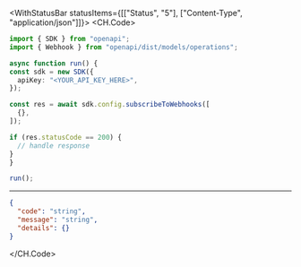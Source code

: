 

<WithStatusBar statusItems={[["Status", "5"], ["Content-Type", "application/json"]]}>
  <CH.Code>
  ```typescript SubscribeToWebhooks.ts
  import { SDK } from "openapi";
import { Webhook } from "openapi/dist/models/operations";

async function run() {
  const sdk = new SDK({
    apiKey: "<YOUR_API_KEY_HERE>",
  });

  const res = await sdk.config.subscribeToWebhooks([
    {},
  ]);

  if (res.statusCode == 200) {
    // handle response
  }
}

run();
  ```
  ---

  ```json Example Response
  {
    "code": "string",
    "message": "string",
    "details": {}
  }
  ```
  </CH.Code>
</WithStatusBar>
